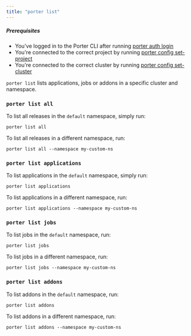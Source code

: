 ```yaml
---
title: "porter list"
---
```


##### Prerequisites

* You've logged in to the Porter CLI after running [porter auth login](/cli/command-reference/porter-auth)
* You're connected to the correct project by running [porter config set-project](/cli/command-reference/porter-config)
* You're connected to the correct cluster by running [porter config set-cluster](/cli/command-reference/porter-config)

  
`porter list` lists applications, jobs or addons in a specific cluster and namespace.

### `porter list all`[](#porter-list-all "Direct link to heading")

To list all releases in the `default` namespace, simply run:

```
porter list all

```

To list all releases in a different namespace, run:

```
porter list all --namespace my-custom-ns

```

### `porter list applications`[](#porter-list-applications "Direct link to heading")

To list applications in the `default` namespace, simply run:

```
porter list applications

```

To list applications in a different namespace, run:

```
porter list applications --namespace my-custom-ns

```

### `porter list jobs`[](#porter-list-jobs "Direct link to heading")

To list jobs in the `default` namespace, run:

```
porter list jobs

```

To list jobs in a different namespace, run:

```
porter list jobs --namespace my-custom-ns

```

### `porter list addons`[](#porter-list-addons "Direct link to heading")

To list addons in the `default` namespace, run:

```
porter list addons

```

To list addons in a different namespace, run:

```
porter list addons --namespace my-custom-ns

```